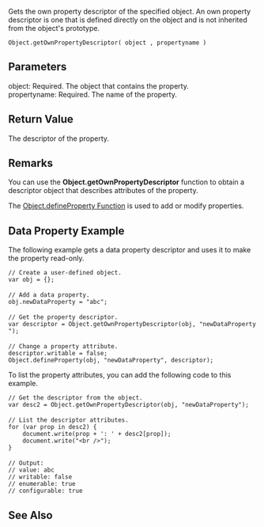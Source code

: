 Gets the own property descriptor of the specified object. An own property descriptor is one that is defined directly on the object and is not inherited from the object's prototype.

 Object.getOwnPropertyDescriptor( object , propertyname )

==Parameters==
; object: Required. The object that contains the property.
; propertyname: Required. The name of the property.

==Return Value==
The descriptor of the property.


==Remarks==
You can use the '''Object.getOwnPropertyDescriptor''' function to obtain a descriptor object that describes attributes of the property.

The [[javascript/Object/defineProperty|Object.defineProperty Function]] is used to add or modify properties.


==Data Property Example==
The following example gets a data property descriptor and uses it to make the property read-only.

 // Create a user-defined object.
 var obj = {};
 
 // Add a data property.
 obj.newDataProperty = "abc";
 
 // Get the property descriptor.
 var descriptor = Object.getOwnPropertyDescriptor(obj, "newDataProperty");
 
 // Change a property attribute.
 descriptor.writable = false;
 Object.defineProperty(obj, "newDataProperty", descriptor);
To list the property attributes, you can add the following code to this example.

 // Get the descriptor from the object.
 var desc2 = Object.getOwnPropertyDescriptor(obj, "newDataProperty");
 
 // List the descriptor attributes.
 for (var prop in desc2) {
     document.write(prop + ': ' + desc2[prop]);
     document.write("&lt;br /&gt;");
 }
 
 // Output:
 // value: abc
 // writable: false
 // enumerable: true
 // configurable: true

==See Also==

              
